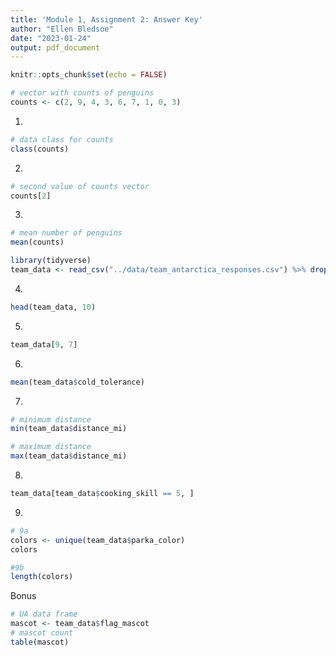 ```yaml
---
title: 'Module 1, Assignment 2: Answer Key'
author: "Ellen Bledsoe"
date: "2023-01-24"
output: pdf_document
---
```



```r
knitr::opts_chunk$set(echo = FALSE)
```
```r
# vector with counts of penguins
counts <- c(2, 9, 4, 3, 6, 7, 1, 0, 3)
```


1. 
```r
# data class for counts
class(counts)
```

2. 
```r
# second value of counts vector
counts[2]
```

3. 
```r
# mean number of penguins
mean(counts)
```


```r
library(tidyverse)
team_data <- read_csv("../data/team_antarctica_responses.csv") %>% drop_na()
```

4. 
```r
head(team_data, 10)
```

5. 
```r
team_data[9, 7]
```


6. 
```r
mean(team_data$cold_tolerance)
```

7. 
```r
# minimum distance
min(team_data$distance_mi)

# maximum distance
max(team_data$distance_mi)
```

8.
```r
team_data[team_data$cooking_skill == 5, ]
```


9. 

```r
# 9a
colors <- unique(team_data$parka_color)
colors

#9b
length(colors)
```

Bonus
```r
# UA data frame
mascot <- team_data$flag_mascot
# mascot count
table(mascot)
```


